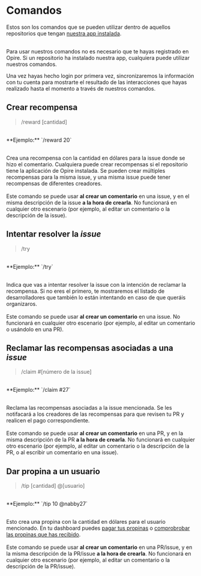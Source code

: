 
# Comandos

Estos son los comandos que se pueden utilizar dentro de aquellos repositorios que tengan [nuestra app instalada](/overview/install-app).

<br/>
<InfoPanel>
Para usar nuestros comandos no es necesario que te hayas registrado en Opire. Si un repositorio ha instalado nuestra app, cualquiera puede utilizar nuestros comandos.

Una vez hayas hecho login por primera vez, sincronizaremos la información con tu cuenta para mostrarte el resultado de las interacciones que hayas realizado hasta el momento a través de nuestros comandos.
</InfoPanel>

## Crear recompensa

> /reward [cantidad]

<br/>
<DimmedText>**Ejemplo:** `/reward 20`</DimmedText>
<br/><br/>

<span>Crea una recompensa con la cantidad en dólares para la issue donde se hizo el comentario. Cualquiera puede crear recompensas si el repositorio tiene la aplicación de Opire instalada. Se pueden crear múltiples recompensas para la misma issue, y una misma issue puede tener recompensas de diferentes creadores.</span>
<br/><br/>
<InfoPanel>Este comando se puede usar **al crear un comentario** en una issue, y en el misma descripción de la issue **a la hora de crearla**. No funcionará en cualquier otro escenario (por ejemplo, al editar un comentario o la descripción de la issue).</InfoPanel>

## Intentar resolver la *issue*

> /try

<br/>
<DimmedText>**Ejemplo:** `/try`</DimmedText>
<br/><br/>

<span>Indica que vas a intentar resolver la issue con la intención de reclamar la recompensa. Si no eres el primero, te mostraremos el listado de desarrolladores que también lo están intentando en caso de que queráis organizaros.</span>
<br/><br/>
<InfoPanel>Este comando se puede usar **al crear un comentario** en una issue. No funcionará en cualquier otro escenario (por ejemplo, al editar un comentario o usándolo en una PR).</InfoPanel>


## Reclamar las recompensas asociadas a una *issue*

> /claim #[número de la issue]

<br/>
<DimmedText>**Ejemplo:** `/claim #27`</DimmedText>
<br/><br/>

<span>Reclama las recompensas asociadas a la issue mencionada. Se les notifacará a los creadores de las recompensas para que revisen tu PR y realicen el pago correspondiente.</span>
<br/><br/>
<InfoPanel>Este comando se puede usar **al crear un comentario** en una PR, y en la misma descripción de la PR **a la hora de crearla**. No funcionará en cualquier otro escenario (por ejemplo, al editar un comentario o la descripción de la PR, o al escribir un comentario en una issue).</InfoPanel>

## Dar propina a un usuario

> /tip [cantidad] @[usuario]

<br/>
<DimmedText>**Ejemplo:** `/tip 10 @nabby27`</DimmedText>
<br/><br/>

<span>Esto crea una propina con la cantidad en dólares para el usuario mencionado. En tu dashboard puedes [pagar tus propinas](https://app.opire.dev/dashboard/creator/tips) o [comprobrobar las propinas que has recibido](https://app.opire.dev/dashboard/programmer/tips).</span>
<br/><br/>
<InfoPanel>Este comando se puede usar **al crear un comentario** en una PR/issue, y en la misma descripción de la PR/issue **a la hora de crearla**. No funcionará en cualquier otro escenario (por ejemplo, al editar un comentario o la descripción de la PR/issue).</InfoPanel>
